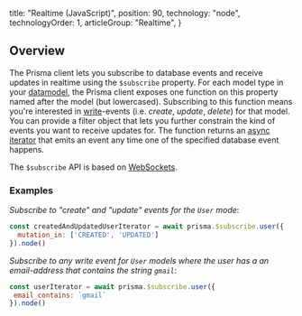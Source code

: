 
  title: "Realtime (JavaScript)",
  position: 90,
  technology: "node",
  technologyOrder: 1,
  articleGroup: "Realtime",
}

## Overview

The Prisma client lets you subscribe to database events and receive updates in realtime using the `$subscribe` property. For each model type in your [datamodel](knul), the Prisma client exposes one function on this property named after the model (but lowercased). Subscribing to this function means you're interested in [write](rsc6)-events (i.e. _create_, _update_, _delete_) for that model. You can provide a filter object that lets you further constrain the kind of events you want to receive updates for. The function returns an [async iterator](https://github.com/tc39/proposal-async-iteration) that emits an event any time one of the specified database event happens.

The `$subscribe` API is based on [WebSockets](https://developer.mozilla.org/en-US/docs/Web/API/WebSockets_API).

### Examples

_Subscribe to "create" and "update" events for the `User` mode_:

```js
const createdAndUpdatedUserIterator = await prisma.$subscribe.user({
  mutation_in: ['CREATED', 'UPDATED']
}).node()
```

 _Subscribe to any write event for `User` models where the user has a an email-address that contains the string `gmail`_:

 ```js
const userIterator = await prisma.$subscribe.user({
  email_contains: `gmail` 
}).node()
```
